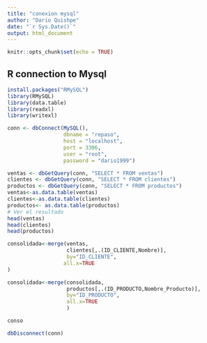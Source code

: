 ```yaml
---
title: "conexion mysql"
author: "Dario Quishpe"
date: "`r Sys.Date()`"
output: html_document
---
```


```r
knitr::opts_chunk$set(echo = TRUE)
```

## R connection to Mysql

```r
install.packages("RMySQL")
library(RMySQL)
library(data.table)
library(readxl)
library(writexl)
```

```r
conn <- dbConnect(MySQL(), 
                  dbname = "repaso", 
                  host = "localhost", 
                  port = 3306,
                  user = "root", 
                  password = "dario1999")


```

```r
ventas <- dbGetQuery(conn, "SELECT * FROM ventas")
clientes <- dbGetQuery(conn, "SELECT * FROM clientes")
productos <- dbGetQuery(conn, "SELECT * FROM productos")
ventas<-as.data.table(ventas)
clientes<-as.data.table(clientes)
productos<- as.data.table(productos)
# Ver el resultado
head(ventas)
head(clientes)
head(productos)
```

```r
consolidada<-merge(ventas,
                   clientes[,.(ID_CLIENTE,Nombre)],
                   by="ID_CLIENTE",
                  all.x=TRUE
)

consolidada<-merge(consolidada,
                   productos[,.(ID_PRODUCTO,Nombre_Producto)],
                   by="ID_PRODUCTO",
                   all.x=TRUE
                   )

conso

```

```r
dbDisconnect(conn)
```



